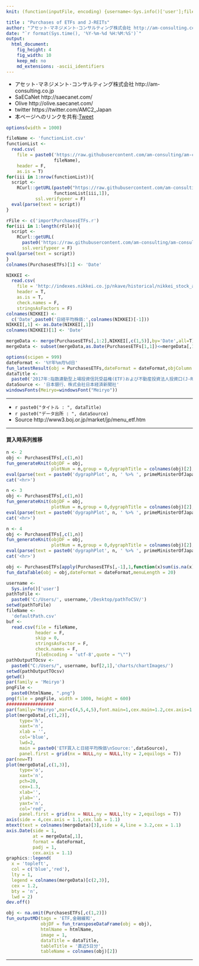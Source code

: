 ```yaml
---
knit: (function(inputFile, encoding) {username<-Sys.info()['user'];fileName<-'defaultPath.csv';pathToFile <-paste0('C:/Users/', username,'/Desktop/pathToCSV/');setwd(pathToFile);buf0<-read.csv(fileName,header = F,skip = 0,stringsAsFactor = F,check.names = F,fileEncoding = 'utf-8');timeStamp<-format(Sys.time(),'%Y%m%d%H%M%S');htmlName<-'PurchasesETFs';rmarkdown::render(inputFile, encoding = encoding, output_file = paste0('C:/Users/',username,buf0[2,1],'charts/','am-consulting.co.jp-',htmlName,'.html')) })

title : "Purchases of ETFs and J-REITs"
author: "アセット･マネジメント･コンサルティング株式会社 http://am-consulting.co.jp"
date: "`r format(Sys.time(), '%Y-%m-%d %H:%M:%S')`"
output: 
  html_document:
    fig_height: 4
    fig_width: 10
    keep_md: no
    md_extensions: -ascii_identifiers 
---
```

<link href="http://knowledgevault.saecanet.com/components/rmarkdown-html.css" rel="stylesheet">
<style>.main-container {max-width : 1000px;}</style>
<script src="http://knowledgevault.saecanet.com/components/JavascriptCode.js"></script>

- アセット･マネジメント･コンサルティング株式会社 http://am-consulting.co.jp
- SaECaNet http://saecanet.com/
- Olive http://olive.saecanet.com/
- twitter https://twitter.com/AMC2_Japan
- 本ページへのリンクを共有:<a href="https://twitter.com/share" class="twitter-share-button" data-via="AMC2_Japan" data-size="large">Tweet</a> <script>!function(d,s,id){var js,fjs=d.getElementsByTagName(s)[0],p=/^http:/.test(d.location)?'http':'https';if(!d.getElementById(id)){js=d.createElement(s);js.id=id;js.src=p+'://platform.twitter.com/widgets.js';fjs.parentNode.insertBefore(js,fjs);}}(document, 'script', 'twitter-wjs');</script>

```r
options(width = 1000)
```

```r
fileName <- 'functionList.csv'
functionList <-
  read.csv(
    file = paste0('https://raw.githubusercontent.com/am-consulting/am-consulting.github.io/master/csv/',
                  fileName),
    header = F,
    as.is = T)
for(iii in 1:nrow(functionList)){
  script <- 
    RCurl::getURL(paste0("https://raw.githubusercontent.com/am-consulting/am-consulting.github.io/master/", 
                  functionList[iii,1]),
           ssl.verifypeer = F)
  eval(parse(text = script))
}
```

```r
rFile <- c('importPurchasesETFs.r')
for(iii in 1:length(rFile)){
  script <- 
    RCurl::getURL(
      paste0('https://raw.githubusercontent.com/am-consulting/am-consulting.github.io/master/',rFile[iii]),
      ssl.verifypeer = F)
eval(parse(text = script))
}
colnames(PurchasesETFs)[1] <- 'Date'
```

```r
NIKKEI <-
  read.csv(
    file = 'http://indexes.nikkei.co.jp/nkave/historical/nikkei_stock_average_daily_jp.csv',
    header = T,
    as.is = T,
    check.names = F,
    stringsAsFactors = F)
colnames(NIKKEI) <- 
  c('Date',paste0('日経平均株価:',colnames(NIKKEI)[-1]))
NIKKEI[,1] <- as.Date(NIKKEI[,1])
colnames(NIKKEI)[1] <- 'Date'
```

```r
mergeData <- merge(PurchasesETFs[,1:2],NIKKEI[,c(1,5)],by='Date',all=T)
mergeData <- subset(mergeData,as.Date(PurchasesETFs[1,1])<=mergeData[,1])
```

```r
options(scipen = 999)
dateFormat <- '%Y年%m月%d日'
fun_latestResult(obj = PurchasesETFs,dateFormat = dateFormat,objColumn = c(2,3))
dataTitle <- 
  paste0('2017年:指数連動型上場投資信託受益権(ETF)および不動産投資法人投資口(J-REIT)の買入結果:',latestResult)
dataSource <- '日本銀行、株式会社日本経済新聞社'
windowsFonts(Meiryo=windowsFont("Meiryo"))
```

***

- `r paste0("タイトル : ", dataTitle)`
- `r paste0("データ出所 : ", dataSource)`
- Source http://www3.boj.or.jp/market/jp/menu_etf.htm

***

#### 買入時系列推移

```r
n <- 2
obj <- PurchasesETFs[,c(1,n)]
fun_generateKnit(objDF = obj,
                 plotNum = n,group = 0,dygraphTitle = colnames(obj)[2],barPlot = 1)
eval(parse(text = paste0('dygraphPlot', n, ' %>% ', primeMinisterOfJapan_dygraph)))
cat('<hr>')
```

```r
n <- 3
obj <- PurchasesETFs[,c(1,n)]
fun_generateKnit(objDF = obj,
                 plotNum = n,group = 0,dygraphTitle = colnames(obj)[2],barPlot = 1)
eval(parse(text = paste0('dygraphPlot', n, ' %>% ', primeMinisterOfJapan_dygraph)))
cat('<hr>')
```

```r
n <- 4
obj <- PurchasesETFs[,c(1,n)]
fun_generateKnit(objDF = obj,
                 plotNum = n,group = 0,dygraphTitle = colnames(obj)[2],barPlot = 1)
eval(parse(text = paste0('dygraphPlot', n, ' %>% ', primeMinisterOfJapan_dygraph)))
cat('<hr>')
```

```r
obj <- PurchasesETFs[apply(PurchasesETFs[,-1],1,function(x)sum(is.na(x)))!=3,]
fun_dataTable(obj = obj,dateFormat = dateFormat,menuLength = 20)
```

```r
username <-
  Sys.info()['user']
pathToFile <-
  paste0('C:/Users/', username,'/Desktop/pathToCSV/')
setwd(pathToFile)
fileName <-
  'defaultPath.csv'
buf <-
  read.csv(file = fileName,
           header = F,
           skip = 0,
           stringsAsFactor = F,
           check.names = F,
           fileEncoding = 'utf-8',quote = "\"")
pathOutputTOcsv <-
  paste0("C:/Users/", username, buf[2,1],'charts/chartImages/')
setwd(pathOutputTOcsv)
getwd()
par(family = 'Meiryo')
pngFile <-
  paste0(htmlName, ".png")
png(file = pngFile, width = 1000, height = 600)
##################
par(family='Meiryo',mar=c(4,5,4,5),font.main=1,cex.main=1.2,cex.axis=1.1,cex.lab=1.1)
plot(mergeData[,c(1,2)],
     type='h',
     xaxt='n',
     xlab = '',
     col='blue',
     lwd=2,
     main = paste0('ETF買入と日経平均株価\nSource:',dataSource),
     panel.first = grid(nx = NULL,ny = NULL,lty = 2,equilogs = T))
par(new=T)
plot(mergeData[,c(1,3)],
     type='o',
     xaxt='n',
     pch=20,
     cex=1.3,
     xlab='',
     ylab='',
     yaxt='n',
     col='red',
     panel.first = grid(nx = NULL,ny = NULL,lty = 2,equilogs = T))
axis(side = 4,cex.axis = 1.1,cex.lab = 1.1)
mtext(text = colnames(mergeData)[3],side = 4,line = 3.2,cex = 1.1)
axis.Date(side = 1,
          at = mergeData[,1],
          format = dateFormat,
          padj = 1,
          cex.axis = 1.1)
graphics::legend(
  x = 'topleft',
  col = c('blue','red'),
  lty = 1,
  legend = colnames(mergeData)[c(2,3)],
  cex = 1.2,
  bty = 'n',
  lwd = 2)
dev.off()
```

```r
obj <- na.omit(PurchasesETFs[,c(1,2)])
fun_outputMD(tags = 'ETF,金融緩和',
             objDF = fun_transposeDataFrame(obj = obj),
             htmlName = htmlName,
             image = 1,
             dataTitle = dataTitle,
             tableTitle = '直近5日分',
             tableName = colnames(obj)[2])
```

***

<script>MakeNegative()</script>
<script>
  (function(i,s,o,g,r,a,m){i['GoogleAnalyticsObject']=r;i[r]=i[r]||function(){
  (i[r].q=i[r].q||[]).push(arguments)},i[r].l=1*new Date();a=s.createElement(o),
  m=s.getElementsByTagName(o)[0];a.async=1;a.src=g;m.parentNode.insertBefore(a,m)
  })(window,document,'script','https://www.google-analytics.com/analytics.js','ga');

  ga('create', 'UA-3077339-5', 'auto');
  ga('send', 'pageview');

</script>
